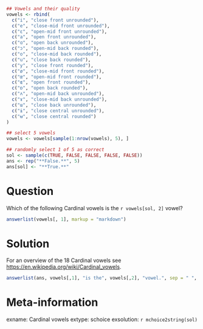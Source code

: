 ```{r, include=FALSE}
## Vowels and their quality
vowels <- rbind(
  c("i", "close front unrounded"),
  c("e", "close-mid front unrounded"),
  c("ɛ", "open-mid front unrounded"),
  c("a", "open front unrounded"),
  c("ɑ", "open back unrounded"),
  c("ɔ", "open-mid back rounded"),
  c("o", "close-mid back rounded"),
  c("u", "close back rounded"),
  c("y", "close front rounded"),
  c("ø", "close-mid front rounded"),
  c("œ", "open-mid front rounded"),
  c("ɶ", "open front rounded"),
  c("ɒ", "open back rounded"),
  c("ʌ", "open-mid back unrounded"),
  c("ɤ", "close-mid back unrounded"),
  c("ɯ", "close back unrounded"),
  c("ɨ", "close central unrounded"),
  c("ʉ", "close central rounded")
)

## select 5 vowels
vowels <- vowels[sample(1:nrow(vowels), 5), ]

## randomly select 1 of 5 as correct
sol <- sample(c(TRUE, FALSE, FALSE, FALSE, FALSE))
ans <- rep("**False.**", 5)
ans[sol] <- "**True.**"
```

Question
========
Which of the following Cardinal vowels is the `r vowels[sol, 2]` vowel?

```{r, echo=FALSE, results="asis"}
answerlist(vowels[, 1], markup = "markdown")
```

Solution
========
For an overview of the 18 Cardinal vowels see <https://en.wikipedia.org/wiki/Cardinal_vowels>.

```{r, echo=FALSE, results="asis"}
answerlist(ans, vowels[,1], "is the", vowels[,2], "vowel.", sep = " ", markup = "markdown")
```

Meta-information
================
exname: Cardinal vowels
extype: schoice
exsolution: `r mchoice2string(sol)`

